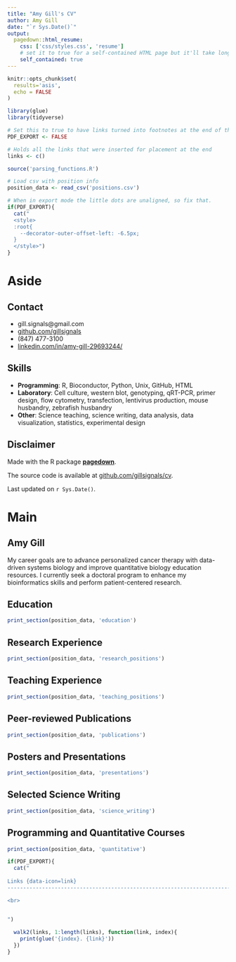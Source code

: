```yaml
---
title: "Amy Gill's CV"
author: Amy Gill
date: "`r Sys.Date()`"
output:
  pagedown::html_resume:
    css: ['css/styles.css', 'resume']
    # set it to true for a self-contained HTML page but it'll take longer to render
    self_contained: true
---
```


```r
knitr::opts_chunk$set(
  results='asis', 
  echo = FALSE
)

library(glue)
library(tidyverse)

# Set this to true to have links turned into footnotes at the end of the document
PDF_EXPORT <- FALSE

# Holds all the links that were inserted for placement at the end
links <- c()

source('parsing_functions.R')

# Load csv with position info
position_data <- read_csv('positions.csv')
```


```r
# When in export mode the little dots are unaligned, so fix that. 
if(PDF_EXPORT){
  cat("
  <style>
  :root{
    --decorator-outer-offset-left: -6.5px;
  }
  </style>")
}
```


Aside
================================================================================

<!--
![logo](beta_dist.png){width=100%}

```r
# When in export mode the little dots are unaligned, so fix that. 
if(PDF_EXPORT){
  cat("View this CV online with links at _amygill.net/cv_")
} else {
  cat("[<i class='fas fa-download'></i> Download a PDF of this CV](https://github.com/nstrayer/cv/raw/master/strayer_cv.pdf)")
}
```
-->

Contact {#contact}
--------------------------------------------------------------------------------


- <i class="fa fa-envelope"></i> gill.signals@gmail.com
- <i class="fa fa-github"></i> [github.com/gillsignals](http://github.com/gillsignals)
<!-- - <i class="fa fa-link"></i> [amygill.net](http://amygill.net/) --> 
- <i class="fa fa-phone"></i> (847) 477-3100
- <i class="fa fa-linkedin"></i> [linkedin.com/in/amy-gill-29693244/](https://www.linkedin.com/in/amy-gill-29693244/)



Skills {#skills}
--------------------------------------------------------------------------------

- <i class="fa fa-laptop"></i> **Programming**: R, Bioconductor, Python, Unix, GitHub, HTML
- <i class="fa fa-flask"></i> **Laboratory**: Cell culture, western blot, genotyping, qRT-PCR, primer design, flow cytometry, transfection, lentivirus production, mouse husbandry, zebrafish husbandry
- <i class="fa fa-lightbulb-o"></i> **Other**: Science teaching, science writing, data analysis, data visualization, statistics, experimental design




Disclaimer {#disclaimer}
--------------------------------------------------------------------------------

Made with the R package [**pagedown**](https://github.com/rstudio/pagedown). 

The source code is available at [github.com/gillsignals/cv](https://github.com/gillsignals/cv).

Last updated on `r Sys.Date()`.


Main
================================================================================

Amy Gill {#title}
--------------------------------------------------------------------------------
My career goals are to advance personalized cancer therapy with data-driven systems biology and improve quantitative biology education resources. I currently seek a doctoral program to enhance my bioinformatics skills and perform patient-centered research.

Education {data-icon=graduation-cap data-concise=true}
--------------------------------------------------------------------------------

```r
print_section(position_data, 'education')
```


Research Experience {data-icon=flask}
--------------------------------------------------------------------------------

```r
print_section(position_data, 'research_positions')
```


Teaching Experience {data-icon=chalkboard-teacher}
--------------------------------------------------------------------------------

```r
print_section(position_data, 'teaching_positions')
```


Peer-reviewed Publications {data-icon=book}
--------------------------------------------------------------------------------

```r
print_section(position_data, 'publications')
```

Posters and Presentations {data-icon=bar-chart}
--------------------------------------------------------------------------------

```r
print_section(position_data, 'presentations')
```

Selected Science Writing {data-icon=pencil}
--------------------------------------------------------------------------------

```r
print_section(position_data, 'science_writing')
```

Programming and Quantitative Courses {data-icon=laptop}
--------------------------------------------------------------------------------

```r
print_section(position_data, 'quantitative')
```

```r
if(PDF_EXPORT){
  cat("
  
Links {data-icon=link}
--------------------------------------------------------------------------------

<br>


")
  
  walk2(links, 1:length(links), function(link, index){
    print(glue('{index}. {link}'))
  })
}
```


